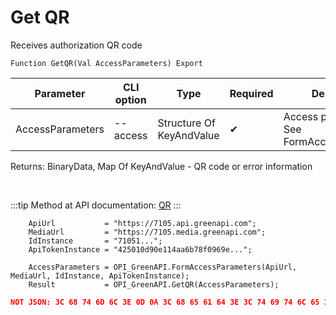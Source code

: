 ﻿---
sidebar_position: 8
description:  Receives authorization QR codeСтраницы
keywords: [1C, 1С, 1С:Enterprise, 1С:Enterprise 8.3, API, Integration, Services, Exchange, OneScript, CLI, Green API]
---


# Get QR
 Receives authorization QR code



`Function GetQR(Val AccessParameters) Export`

  | Parameter | CLI option | Type | Required | Description |
  |-|-|-|-|-|
  | AccessParameters | --access | Structure Of KeyAndValue | &#x2714; | Access parameters. See FormAccessParameters |

  
  Returns:  BinaryData, Map Of KeyAndValue - QR code or error information

<br/>

:::tip
Method at API documentation: [QR](https://green-api.com/docs/api/account/QR/)
:::
<br/>



```bsl title="1C:Enterprise/OneScript code example"
    ApiUrl           = "https://7105.api.greenapi.com";
    MediaUrl         = "https://7105.media.greenapi.com";
    IdInstance       = "71051...";
    ApiTokenInstance = "425010d90e114aa6b78f0969e...";

    AccessParameters = OPI_GreenAPI.FormAccessParameters(ApiUrl, MediaUrl, IdInstance, ApiTokenInstance);
    Result           = OPI_GreenAPI.GetQR(AccessParameters);
```
 



```json title="Result"
NOT JSON: 3C 68 74 6D 6C 3E 0D 0A 3C 68 65 61 64 3E 3C 74 69 74 6C 65 3E 35 30 34 20 47 61 74 65 77 61 79 20 54 69 6D 65 2D 6F 75 74 3C 2F 74 69 74 6C 65 3E 3C 2F 68 65 61 64 3E 0D 0A 3C 62 6F 64 79 3E…
```
